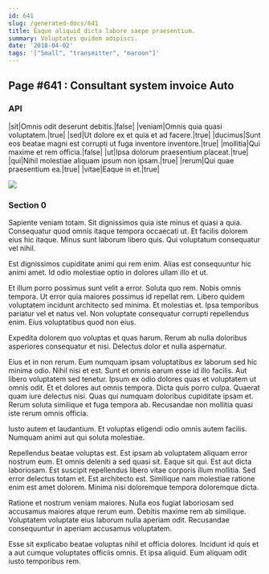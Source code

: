 ```yaml
---
id: 641
slug: /generated-docs/641
title: Eaque aliquid dicta labore saepe praesentium.
summary: Voluptates quidem adipisci.
date: '2018-04-02'
tags: '["Small", "transmitter", "maroon"]'
---
```

## Page #641 : Consultant system invoice Auto

### API

|sit|Omnis odit deserunt debitis.|false|
|veniam|Omnis quia quasi voluptatem.|true|
|sed|Ut dolore ex et quia et ad facere.|true|
|ducimus|Sunt eos beatae magni est corrupti ut fuga inventore inventore.|true|
|mollitia|Qui maxime et rem officia.|false|
|ut|Ipsa dolorum praesentium placeat.|true|
|qui|Nihil molestiae aliquam ipsum non ipsam.|true|
|rerum|Qui quae praesentium ea.|true|
|vitae|Eaque in et.|true|


![](/assets/cats-2.jpg)

### Section 0
Sapiente veniam totam. Sit dignissimos quia iste minus et quasi a quia. Consequatur quod omnis itaque tempora occaecati ut. Et facilis dolorem eius hic itaque. Minus sunt laborum libero quis. Qui voluptatum consequatur vel nihil.
 Est dignissimos cupiditate animi qui rem enim. Alias est consequuntur hic animi amet. Id odio molestiae optio in dolores ullam illo et ut.
 Et illum porro possimus sunt velit a error. Soluta quo rem. Nobis omnis tempora. Ut error quia maiores possimus id repellat rem.
Libero quidem voluptatem incidunt architecto sed minima. Et molestias et. Ipsa temporibus pariatur vel et natus vel. Non voluptate consequatur corrupti repellendus enim. Eius voluptatibus quod non eius.
 Expedita dolorem quo voluptas et quas harum. Rerum ab nulla doloribus asperiores consequatur et nisi. Delectus dolor et nulla aspernatur.
 Eius et in non rerum. Eum numquam ipsam voluptatibus ex laborum sed hic minima odio. Nihil nisi et est. Sunt et omnis earum esse id illo facilis. Aut libero voluptatem sed tenetur. Ipsum ex odio dolores quas et voluptatem ut omnis odit.
Et et dolores aut omnis tempora. Dicta quis porro culpa. Quaerat quam iure delectus nisi. Quas qui numquam doloribus cupiditate ipsam et. Rerum soluta similique et fuga tempora ab. Recusandae non mollitia quasi iste rerum omnis officia.
 Iusto autem et laudantium. Et voluptas eligendi odio omnis autem facilis. Numquam animi aut qui soluta molestiae.
 Repellendus beatae voluptas est. Est ipsam ab voluptatem aliquam error nostrum eum. Et omnis deleniti a sed quasi sit. Eaque sit qui. Est aut dicta laboriosam. Est suscipit repellendus libero vitae corporis illum mollitia.
Sed error delectus totam et. Est architecto est. Similique nam molestiae ratione enim est amet dolorem. Minima nisi doloremque tempora doloremque dicta.
 Ratione et nostrum veniam maiores. Nulla eos fugiat laboriosam sed accusamus maiores atque rerum eum. Debitis maxime rem ab similique. Voluptatem voluptate eius laborum nulla aperiam odit. Recusandae consequuntur in aperiam accusamus voluptatem.
 Esse sit explicabo beatae voluptas nihil et officia dolores. Incidunt id quis et a aut cumque voluptates officiis omnis. Et ipsa aliquid. Eum aliquam odit iusto temporibus rem.
